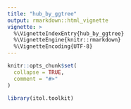 ```yaml
---
title: "hub_by_ggtree"
output: rmarkdown::html_vignette
vignette: >
  %\VignetteIndexEntry{hub_by_ggtree}
  %\VignetteEngine{knitr::rmarkdown}
  %\VignetteEncoding{UTF-8}
---
```


```r
knitr::opts_chunk$set(
  collapse = TRUE,
  comment = "#>"
)
```

```r
library(itol.toolkit)
```
